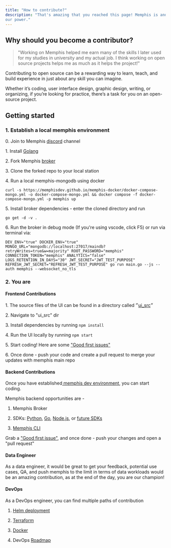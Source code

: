```yaml
---
title: "How to contribute?"
description: "That's amazing that you reached this page! Memphis is and always will be open-source and community-driven. Our community is
our power."
---
```


## Why should you become a contributor?

> "Working on Memphis helped me earn many of the skills I later used for my
> studies in university and my actual job. I think working on open source
> projects helps me as much as it helps the project!"

Contributing to open source can be a rewarding way to learn, teach, and build
experience in just about any skill you can imagine.

Whether it’s coding, user interface design, graphic design, writing, or
organizing, if you’re looking for practice, there’s a task for you on an
open-source project.

## Getting started

### 1\. Establish a local memphis environment

0\. Join to Memphis [discord](https://discord.gg/WZpysvAeTf) channel

1\. Install [Golang](https://go.dev/doc/install)

2\. Fork Memphis [broker](https://github.com/memphisdev/memphis-broker)

3\. Clone the forked repo to your local station

4\. Run a local memphis-mongodb using docker

```
curl -s https://memphisdev.github.io/memphis-docker/docker-compose-mongo.yml -o docker-compose-mongo.yml && docker compose -f docker-compose-mongo.yml -p memphis up
```

5\. Install broker dependencies - enter the cloned directory and run

```
go get -d -v .
```

6\. Run the broker in debug mode (If you're using vscode, click F5) or run via
terminal via:

```
DEV_ENV="true" DOCKER_ENV="true" MONGO_URL="mongodb://localhost:27017/maindb?retryWrites=true&w=majority" ROOT_PASSWORD="memphis" CONNECTION_TOKEN="memphis" ANALYTICS="false" LOGS_RETENTION_IN_DAYS="30" JWT_SECRET="JWT_TEST_PURPOSE" REFRESH_JWT_SECRET="REFRESH_JWT_TEST_PURPOSE" go run main.go --js --auth memphis --websocket_no_tls
```

### 2\. You are

<CardGroup>

<Card
  title="Frontend Developer"
  href="/getting-started/how-to-contribute#frontend-contributions"
/>
<Card
  title="Backend Developer"
  href="/getting-started/how-to-contribute#backend-contributions"
/>
<Card
  title="Data Engineer"
  href="/getting-started/how-to-contribute#data-engineer"
/>
<Card title="DevOps" href="/getting-started/how-to-contribute#devops" />

</CardGroup>

#### Frontend Contributions

1\. The source files of the UI can be found in a directory called
״[ui_src](https://github.com/memphisdev/memphis-broker/tree/master/ui%5Fsrc)״

2\. Navigate to "ui_src" dir

3\. Install dependencies by running `npm install`

4\. Run the UI locally by running `npm start`

5\. Start coding! Here are some
["Good first issues"](https://github.com/memphisdev/memphis-broker/issues?q=is%3Aissue+is%3Aopen+label%3A%22good+first+issue%22)

6\. Once done - push your code and create a pull request to merge your updates
with memphis main repo

#### Backend Contributions

Once you have
established[ memphis dev environment](/getting-started/how-to-contribute#1.-establish-memphis-dev-environment),
you can start coding.

Memphis backend opportunities are -

1. Memphis Broker

2. SDKs: [Python](https://github.com/memphisdev/memphis.py),
   [Go](https://github.com/memphisdev/memphis.go),
   [Node.js](https://github.com/memphisdev/memphis.js), or
   [future SDKs](https://github.com/orgs/memphisdev/projects/2/views/1?filterQuery=label%3A%22epic%3A+sdk%22)

3. [Memphis CLI](https://github.com/memphisdev/memphis-cli)

Grab a
["Good first issue"](https://github.com/memphisdev/memphis-broker/issues?q=is%3Aissue+is%3Aopen+label%3A%22good+first+issue%22),
and once done - push your changes and open a "pull request"

#### Data Engineer

As a data engineer, it would be great to get your feedback, potential use cases,
QA, and push memphis to the limit in terms of data workloads would be an amazing
contribution, as at the end of the day, you are our champion!

#### DevOps

As a DevOps engineer, you can find multiple paths of contribution

1. [Helm deployment](https://github.com/memphisdev/memphis-k8s)

2. [Terraform](https://github.com/memphisdev/memphis-terraform)

3. [Docker](https://github.com/memphisdev/memphis-docker)

4. DevOps
   [Roadmap](https://github.com/orgs/memphisdev/projects/2/views/1?filterQuery=label%3A%22epic%3A+deployment%22)
